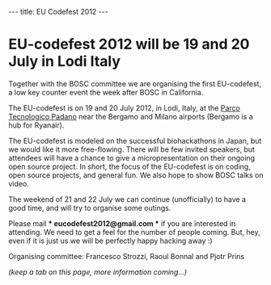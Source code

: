 ---
title: EU Codefest 2012
---

= EU-codefest 2012 will be 19 and 20 July in Lodi Italy =

Together with the BOSC committee we are organising the first EU-codefest, a low key counter event the week after BOSC in California. 

The EU-codefest is on 19 and 20 July 2012, in Lodi, Italy, at the [http://www.tecnoparco.org/ Parco Tecnologico Padano] near the Bergamo and Milano airports (Bergamo is a hub for Ryanair).

The EU-codefest is modeled on the successful biohackathons in Japan, but we would like it more free-flowing. There will be few invited speakers, but attendees will have a chance to give a micropresentation on their ongoing open source project. In short, the focus of the EU-codefest is on coding, open source projects, and general fun. We also hope to show BOSC talks on video.

The weekend of 21 and 22 July we can continue (unofficially) to have a good time, and will try to organise some outings.

Please mail '''* eucodefest2012@gmail.com *''' if you are interested in attending. We need to get a feel for the number of people coming. But, hey, even if it is just us we will be perfectly happy hacking away :)

Organising committee: Francesco Strozzi, Raoul Bonnal and Pjotr Prins

''(keep a tab on this page, more information coming...)''